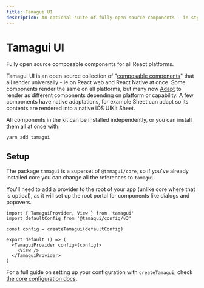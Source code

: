 ```yaml
---
title: Tamagui UI
description: An optional suite of fully open source components - in styled and unstyled forms.
---
```


# Tamagui UI

<Description>
  Fully open source composable components for all&nbsp;React&nbsp;platforms.
</Description>

Tamagui UI is an open source collection of "[composable components](https://dev.to/haribhandari/react-build-your-own-composable-headless-components-170b)" that all render universally - ie on React web and React Native at once. Some components render the same on all platforms, but many now [Adapt](docs/components/popover) to render as different components depending on platform or capability. A few components have native adaptations, for example Sheet can adapt so its contents are rendered into a native iOS UIKit Sheet.

All components in the kit can be installed independently, or you can install them all at once with:

```bash
yarn add tamagui
```

## Setup

The package `tamagui` is a superset of `@tamagui/core`, so if you've already installed core you can change all the references to `tamagui`.

You'll need to add a provider to the root of your app (unlike core where that is optioal), as it will set up the root portal for components like dialogs and popovers.

```tsx
import { TamaguiProvider, View } from 'tamagui'
import defaultConfig from '@tamagui/config/v3'

const config = createTamagui(defaultConfig)

export default () => (
  <TamaguiProvider config={config}>
    <View />
  </TamaguiProvider>
)
```

For a full guide on setting up your configuration with `createTamagui`, check [the core configuration docs](/docs/core/configuration).

